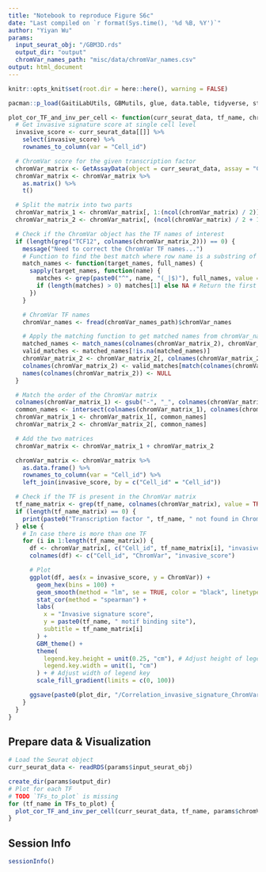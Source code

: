 ```yaml
---
title: "Notebook to reproduce Figure S6c"
date: "Last compiled on `r format(Sys.time(), '%d %B, %Y')`"
author: "Yiyan Wu"
params:
  input_seurat_obj: "/GBM3D.rds"
  output_dir: "output"
  chromVar_names_path: "misc/data/chromVar_names.csv"
output: html_document
---
```



```r
knitr::opts_knit$set(root.dir = here::here(), warning = FALSE)
```

```r
pacman::p_load(GaitiLabUtils, GBMutils, glue, data.table, tidyverse, stringr)

plot_cor_TF_and_inv_per_cell <- function(curr_seurat_data, tf_name, chromVar_names_path, plot_dir) {
  # Get invasive signature score at single cell level
  invasive_score <- curr_seurat_data[[]] %>%
    select(invasive_score) %>%
    rownames_to_column(var = "Cell_id")

  # ChromVar score for the given transcription factor
  chromVar_matrix <- GetAssayData(object = curr_seurat_data, assay = "ChromVar")
  chromVar_matrix <- chromVar_matrix %>%
    as.matrix() %>%
    t()

  # Split the matrix into two parts
  chromVar_matrix_1 <- chromVar_matrix[, 1:(ncol(chromVar_matrix) / 2)]
  chromVar_matrix_2 <- chromVar_matrix[, (ncol(chromVar_matrix) / 2 + 1):ncol(chromVar_matrix)]

  # Check if the ChromVar object has the TF names of interest
  if (length(grep("TCF12", colnames(chromVar_matrix_2))) == 0) {
    message("Need to correct the ChromVar TF names...")
    # Function to find the best match where row name is a substring of a longer name in chromVar_names
    match_names <- function(target_names, full_names) {
      sapply(target_names, function(name) {
        matches <- grep(paste0("^", name, "(_|$)"), full_names, value = TRUE) # Find matches using regex
        if (length(matches) > 0) matches[1] else NA # Return the first match or NA if none
      })
    }

    # ChromVar TF names
    chromVar_names <- fread(chromVar_names_path)$chromVar_names

    # Apply the matching function to get matched names from chromVar_names for each rowname
    matched_names <- match_names(colnames(chromVar_matrix_2), chromVar_names)
    valid_matches <- matched_names[!is.na(matched_names)]
    chromVar_matrix_2 <- chromVar_matrix_2[, colnames(chromVar_matrix_2) %in% names(valid_matches)]
    colnames(chromVar_matrix_2) <- valid_matches[match(colnames(chromVar_matrix_2), names(valid_matches))]
    names(colnames(chromVar_matrix_2)) <- NULL
  }

  # Match the order of the ChromVar matrix
  colnames(chromVar_matrix_1) <- gsub("-", "_", colnames(chromVar_matrix_1)) # replace - with underscore
  common_names <- intersect(colnames(chromVar_matrix_1), colnames(chromVar_matrix_2))
  chromVar_matrix_1 <- chromVar_matrix_1[, common_names]
  chromVar_matrix_2 <- chromVar_matrix_2[, common_names]

  # Add the two matrices
  chromVar_matrix <- chromVar_matrix_1 + chromVar_matrix_2

  chromVar_matrix <- chromVar_matrix %>%
    as.data.frame() %>%
    rownames_to_column(var = "Cell_id") %>%
    left_join(invasive_score, by = c("Cell_id" = "Cell_id"))

  # Check if the TF is present in the ChromVar matrix
  tf_name_matrix <- grep(tf_name, colnames(chromVar_matrix), value = TRUE)
  if (length(tf_name_matrix) == 0) {
    print(paste0("Transcription factor ", tf_name, " not found in ChromVar matrix"))
  } else {
    # In case there is more than one TF
    for (i in 1:length(tf_name_matrix)) {
      df <- chromVar_matrix[, c("Cell_id", tf_name_matrix[i], "invasive_score")]
      colnames(df) <- c("Cell_id", "ChromVar", "invasive_score")

      # Plot
      ggplot(df, aes(x = invasive_score, y = ChromVar)) +
        geom_hex(bins = 100) +
        geom_smooth(method = "lm", se = TRUE, color = "black", linetype = "solid") +
        stat_cor(method = "spearman") +
        labs(
          x = "Invasive signature score",
          y = paste0(tf_name, " motif binding site"),
          subtitle = tf_name_matrix[i]
        ) +
        GBM_theme() +
        theme(
          legend.key.height = unit(0.25, "cm"), # Adjust height of legend key
          legend.key.width = unit(1, "cm")
        ) + # Adjust width of legend key
        scale_fill_gradient(limits = c(0, 100))

      ggsave(paste0(plot_dir, "/Correlation_invasive_signature_ChromVar_per_cell_", tf_name_matrix[i], ".pdf"), width = 4, height = 5)
    }
  }
}
```


## Prepare data & Visualization
```r
# Load the Seurat object
curr_seurat_data <- readRDS(params$input_seurat_obj)

create_dir(params$output_dir)
# Plot for each TF
# TODO `TFs_to_plot` is missing
for (tf_name in TFs_to_plot) {
  plot_cor_TF_and_inv_per_cell(curr_seurat_data, tf_name, params$chromVar_names_path, params$output_dir)
}
```

## Session Info
```r
sessionInfo()
```

